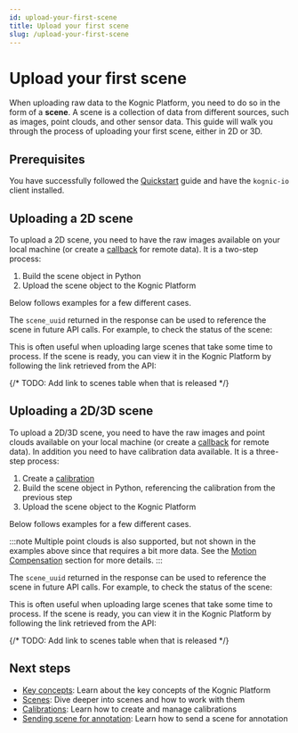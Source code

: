 ```yaml
---
id: upload-your-first-scene
title: Upload your first scene
slug: /upload-your-first-scene
---
```





# Upload your first scene


When uploading raw data to the Kognic Platform, you need to do so in the form of a **scene**. 
A scene is a collection of data from different sources, such as images, point clouds, and other sensor data.
This guide will walk you through the process of uploading your first scene, either in 2D or 3D.

## Prerequisites

You have successfully followed the [Quickstart](./quickstart) guide and have the `kognic-io` client installed.


## Uploading a 2D scene

To upload a 2D scene, you need to have the raw images available on your local machine (or create a [callback](https://developers.kognic.com/docs/kognic-io/overview#data-from-callback) for remote data).
It is a two-step process:
1. Build the scene object in Python
2. Upload the scene object to the Kognic Platform

Below follows examples for a few different cases.

<Tabs>
  <TabItem value="one-image" label="One Image" default>
    <CamerasOneImage />
  </TabItem>
  <TabItem value="multiple-images" label="Multiple Images" default>
    <CamerasMultipleImages />
  </TabItem>
  <TabItem value="sequence" label="Sequence">
    <CamerasSeq />
  </TabItem>
</Tabs>

The `scene_uuid` returned in the response can be used to reference the scene in future API calls. For example, to check the status of the scene:

<CheckSceneStatus />

This is often useful when uploading large scenes that take some time to process. If the scene is ready, you can view it in the Kognic Platform by following the link retrieved from the API:

<GetSceneViewLink />

{/* TODO: Add link to scenes table when that is released */}


## Uploading a 2D/3D scene

To upload a 2D/3D scene, you need to have the raw images and point clouds available on your local machine (or create a [callback](https://developers.kognic.com/docs/kognic-io/overview#data-from-callback) for remote data).
In addition you need to have calibration data available. 
It is a three-step process:
1. Create a [calibration](./kognic-io/calibrations/overview)
2. Build the scene object in Python, referencing the calibration from the previous step
3. Upload the scene object to the Kognic Platform

Below follows examples for a few different cases.

<Tabs>
  <TabItem value="one-image-one-lidar" label="One Image" default>
    <LidarsAndCamerasOne />
  </TabItem>
  <TabItem value="multiple-images" label="Multiple Images" default>
    <LidarsAndCamerasMultiple />
  </TabItem>
  <TabItem value="2d/3d-sequence" label="Sequence" default>
    <LidarsAndCamerasSeq />
  </TabItem>
</Tabs>

:::note
Multiple point clouds is also supported, but not shown in the examples above since that requires a bit more data.
See the [Motion Compensation](./kognic-io/scenes/motion-compensation) section for more details.
:::

The `scene_uuid` returned in the response can be used to reference the scene in future API calls. For example, to check the status of the scene:

<CheckSceneStatus />

This is often useful when uploading large scenes that take some time to process. If the scene is ready, you can view it in the Kognic Platform by following the link retrieved from the API:

<GetSceneViewLink />


{/* TODO: Add link to scenes table when that is released */}


## Next steps

- [Key concepts](./): Learn about the key concepts of the Kognic Platform
- [Scenes](./kognic-io/overview): Dive deeper into scenes and how to work with them
- [Calibrations](./kognic-io/calibrations/overview): Learn how to create and manage calibrations
- [Sending scene for annotation](./kognic-io/working_with_scenes_and_inputs#creating-inputs-from-scene): Learn how to send a scene for annotation

